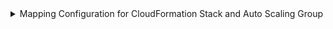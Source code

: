<details>
<summary>Mapping Configuration for CloudFormation Stack and Auto Scaling Group</summary>

```yaml showLineNumbers
resources:
  - kind: AWS::CloudFormation::Stack
    selector:
      query: 'true'
    port:
      entity:
        mappings:
          identifier: .StackId
          title: .StackName
          blueprint: '"cloudformationStack"'
          properties:
            link: '"https://console.aws.amazon.com/go/view?arn=" + .StackId'
            arn: .StackId
            kind: .__Kind
            region: .__Region
          relations:
            account: .__AccountId
  - kind: AWS::AutoScaling::AutoScalingGroup
    selector:
      query: 'true'
      useGetResourceAPI: 'true'
    port:
      entity:
        mappings:
          identifier: .Identifier
          title: .Properties.AutoScalingGroupName
          blueprint: '"autoScalingGroup"'
          properties:
            link: >-
                'https://console.aws.amazon.com/ec2/home?region=' +
                .__Region + '#AutoScalingGroupDetails:id=' +
                .Properties.AutoScalingGroupName + ';view=details'
            desiredCapacity: .Properties.DesiredCapacity
            minSize: .Properties.MinSize
            maxSize: .Properties.MaxSize
            arn: .Properties.AutoScalingGroupARN
            role: >-
                'https://console.aws.amazon.com/go/view?arn=' +
                .Properties.ServiceLinkedRoleARN
            kind: .__Kind
            region: .__Region
          relations:
            account: .__AccountId
```

</details>

